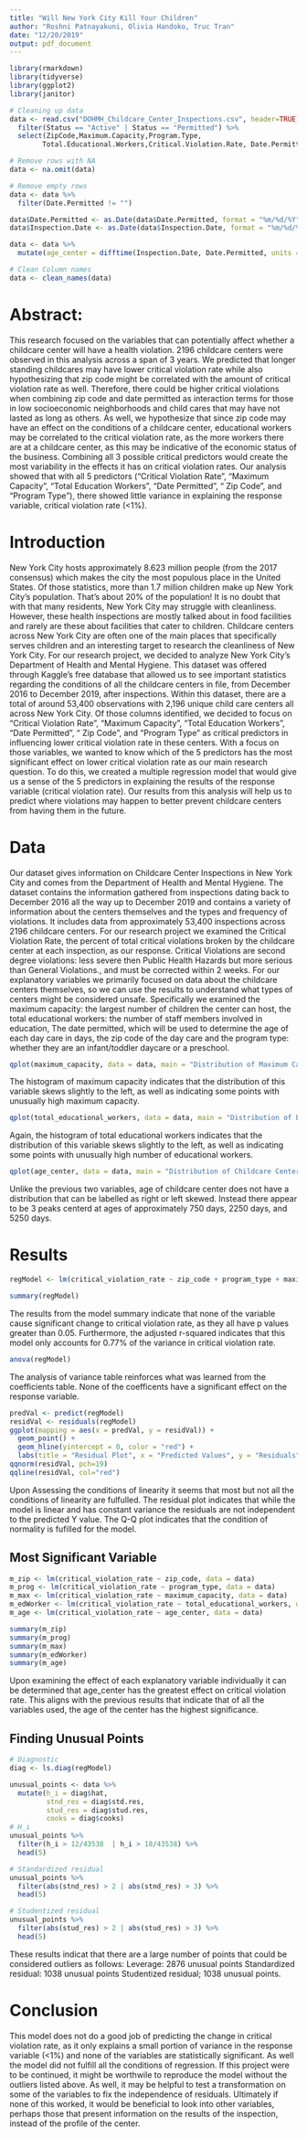 ```yaml
---
title: "Will New York City Kill Your Children"
author: "Roshni Patnayakuni, Olivia Handoko, Truc Tran"
date: "12/20/2019"
output: pdf_document
---
```


```r
library(rmarkdown)
library(tidyverse)
library(ggplot2)
library(janitor)
```

```r
# Cleaning up data
data <- read.csv("DOHMH_Childcare_Center_Inspections.csv", header=TRUE) %>%
  filter(Status == "Active" | Status == "Permitted") %>%
  select(ZipCode,Maximum.Capacity,Program.Type,
        Total.Educational.Workers,Critical.Violation.Rate, Date.Permitted, Inspection.Date)

# Remove rows with NA
data <- na.omit(data)

# Remove empty rows
data <- data %>%
  filter(Date.Permitted != "")

data$Date.Permitted <- as.Date(data$Date.Permitted, format = "%m/%d/%Y")
data$Inspection.Date <- as.Date(data$Inspection.Date, format = "%m/%d/%Y")

data <- data %>%
  mutate(age_center = difftime(Inspection.Date, Date.Permitted, units = "days"))

# Clean Column names
data <- clean_names(data)
```

# Abstract:
This research focused on the variables that can potentially affect whether a childcare center will have a health violation. 2196 childcare centers were observed in this analysis across a span of 3 years. We predicted that longer standing childcares may have lower critical violation rate while also hypothesizing that zip code might be correlated with the amount of critical violation rate as well. Therefore, there could be higher critical violations when combining zip code and date permitted as interaction terms for those in low socioeconomic neighborhoods and child cares that may have not lasted as long as others. As well, we hypothesize that since zip code may have an effect on the conditions of a childcare center, educational workers may be correlated to the critical violation rate, as the more workers there are at a childcare center, as this may be indicative of the economic status of the business. Combining all 3 possible critical predictors would create the most variability in the effects it has on critical violation rates. Our analysis showed that with all 5 predictors (“Critical Violation Rate”, “Maximum Capacity”, “Total Education Workers”, “Date Permitted”, “ Zip Code”, and “Program Type”), there showed little variance in explaining the response variable, critical violation rate (<1%). 

# Introduction

New York City hosts approximately 8.623 million people (from the 2017 consensus) which makes the city the most populous place in the United States. Of those statistics, more than 1.7 million children make up New York City’s population. That’s about 20% of the population! It is no doubt that with that many residents, New York City may struggle with cleanliness. However, these health inspections are mostly talked about in food facilities and rarely are these about facilities that cater to children. Childcare centers across New York City are often one of the main places that specifically serves children and an interesting target to research the cleanliness of New York City. 
For our research project, we decided to analyze New York City’s Department of Health and Mental Hygiene. This dataset was offered through Kaggle’s free database that allowed us to see important statistics regarding the conditions of all the childcare centers in file, from December 2016 to December 2019, after inspections. Within this dataset, there are a total of around 53,400 observations with 2,196 unique child care centers all across New York City. Of those columns identified, we decided to focus on “Critical Violation Rate”, “Maximum Capacity”, “Total Education Workers”, “Date Permitted”, “ Zip Code”, and “Program Type” as critical predictors in influencing lower critical violation rate in these centers. With a focus on those variables, we wanted to know which of the 5 predictors has the most significant effect on lower critical violation rate as our main research question. To do this, we created a multiple regression model that would give us a sense of the 5 predictors in explaining the results of the response variable (critical violation rate). Our results from this analysis will help us to predict where violations may happen to better prevent childcare centers from having them in the future. 

# Data
Our dataset gives information on Childcare Center Inspections in New York City and comes from the Department of Health and Mental Hygiene. The dataset contains the information gathered from inspections dating back to December 2016 all the way up to December 2019 and contains a variety of information about the centers themselves and the types and frequency of violations. It includes data from approximately 53,400 inspections across 2196 childcare centers. For our research project we examined the Critical Violation Rate, the percent of total critical violations broken by the childcare center at each inspection, as our response. Critical Violations are second degree violations: less severe then Public Health Hazards but more serious than General Violations., and must be corrected within 2 weeks. For our explanatory variables we primarily focused on data about the childcare centers themselves, so we can use the results to understand what types of centers might be considered unsafe. Specifically we examined the maximum capacity: the largest number of children the center can host, the total educational workers: the number of staff members involved in education, The date permitted, which will be used to determine the age of each day care in days, the zip code of the day care and the program type: whether they are an infant/toddler daycare or a preschool.
```r
qplot(maximum_capacity, data = data, main = "Distribution of Maximum Capacity")
```
The histogram of maximum capacity indicates that the distribution of this variable skews slightly to the left, as well as indicating some points with unusually high maximum capacity.

```r
qplot(total_educational_workers, data = data, main = "Distribution of Educational Workers")
```
Again, the histogram of total educational workers indicates that the distribution of this variable skews slightly to the left, as well as indicating some points with unusually high number of educational workers.
```r
qplot(age_center, data = data, main = "Distribution of Childcare Center Ages")
```
Unlike the previous two variables, age of childcare center does not have a distribution that can be labelled as right or left skewed. Instead there appear to be 3 peaks  centerd at ages of approximately 750 days, 2250 days, and 5250 days.

# Results

```r
regModel <- lm(critical_violation_rate ~ zip_code + program_type + maximum_capacity + total_educational_workers + age_center, data = data)

summary(regModel)
```
The results from the model summary indicate that none of the variable cause significant change to critical violation rate, as they all have p values greater than 0.05. Furthermore, the adjusted r-squared indicates that this model only accounts for 0.77% of the variance in critical violation rate.
```r
anova(regModel)
```
The analysis of variance table reinforces what was learned from the coefficients table. None of the coefficents have a significant effect on the response variable.
```r
predVal <- predict(regModel)
residVal <- residuals(regModel)
ggplot(mapping = aes(x = predVal, y = residVal)) +
  geom_point() +
  geom_hline(yintercept = 0, color = "red") +
  labs(title = "Residual Plot", x = "Predicted Values", y = "Residuals")
qqnorm(residVal, pch=19)
qqline(residVal, col="red")
```

Upon Assessing the conditions of linearity it seems that most but not all the conditions of linearity are fulfulled. The residual plot indicates that while the model is linear and has constant variance the residuals are not independent to the predicted Y value. The Q-Q plot indicates that the condition of normality is fufilled for the model.


## Most Significant Variable

```r
m_zip <- lm(critical_violation_rate ~ zip_code, data = data)
m_prog <- lm(critical_violation_rate ~ program_type, data = data)
m_max <- lm(critical_violation_rate ~ maximum_capacity, data = data)
m_edWorker <- lm(critical_violation_rate ~ total_educational_workers, data = data)
m_age <- lm(critical_violation_rate ~ age_center, data = data)

summary(m_zip)
summary(m_prog)
summary(m_max)
summary(m_edWorker)
summary(m_age)
```
Upon examining the effect of each explanatory variable individually it can be determined that age_center has the greatest effect on critical violation rate. This aligns with the previous results that indicate that of all the variables used, the age of the center has the highest significance.

## Finding Unusual Points

```r
# Diagnostic
diag <- ls.diag(regModel)

unusual_points <- data %>%
  mutate(h_i = diag$hat,
         stnd_res = diag$std.res,
         stud_res = diag$stud.res,
         cooks = diag$cooks)
# H_i
unusual_points %>%
  filter(h_i > 12/43538  | h_i > 18/43538) %>%
  head(5)

# Standardized residual
unusual_points %>%
  filter(abs(stnd_res) > 2 | abs(stnd_res) > 3) %>%
  head(5)

# Studentized residual
unusual_points %>%
  filter(abs(stud_res) > 2 | abs(stud_res) > 3) %>%
  head(5)
```
These results indicat that there are a large number of points that could be considered outliers as follows:
Leverage: 2876 unusual points
Standardized residual: 1038 unusual points
Studentized residual; 1038 unusual points.

# Conclusion
This model does not do a good job of predicting the change in critical violation rate, as it only explains a small portion of variance in the response variable (<1%) and none of the variables are statistically significant. As well the model did not fulfill all the conditions of regression. If this project were to be continued, it might be worthwile to reproduce the model without the outliers listed above. As well, it may be helpful to test a transformation on some of the variables to fix the independence of residuals. Ultimately if none of this worked, it would be beneficial to look into other variables, perhaps those that present information on the results of the inspection, instead of the profile of the center.
